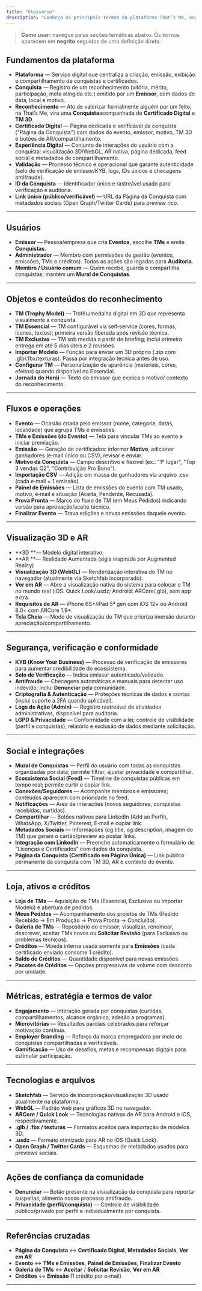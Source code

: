 ```yaml
---
title: "Glossário"
description: "Conheça os principais termos da plataforma That’s Me, organizados por tema para consulta rápida."
---
```


> **Como usar:** navegue pelas seções temáticas abaixo. Os termos aparecem em **negrito** seguidos de uma definição direta.

## Fundamentos da plataforma

- **Plataforma** — Serviço digital que centraliza a criação, emissão, exibição e compartilhamento de conquistas e certificados.
- **Conquista** — Registro de um reconhecimento (vitória, mérito, participação, meta atingida etc.) emitido por um **Emissor**, com dados de data, local e motivo.
- **Reconhecimento** — Ato de valorizar formalmente alguém por um feito; na That’s Me, vira uma **Conquista**acompanhada de **Certificado Digital** e **TM 3D**.
- **Certificado Digital** — Página dedicada e verificável da conquista ("Página da Conquista") com dados do evento, emissor, motivo, TM 3D e botões de AR/compartilhamento.
- **Experiência Digital** — Conjunto de interações do usuário com a conquista: visualização 3D/WebGL, AR nativa, página dedicada, feed social e metadados de compartilhamento.
- **Validação** — Processo técnico e operacional que garante autenticidade (selo de verificação de emissor/KYB, logs, IDs únicos e checagens antifraude).
- **ID da Conquista** — Identificador único e rastreável usado para verificação e auditoria.
- **Link único (público/verificável)** — URL da Página da Conquista com metadados sociais (Open Graph/Twitter Cards) para preview rico.

---

## Usuários

- **Emissor** — Pessoa/empresa que cria **Eventos**, escolhe **TMs** e emite **Conquistas**.
- **Administrador** — Membro com permissões de gestão (eventos, emissões, TMs e créditos). Todas as ações são logadas para **Auditoria**.
- **Membro / Usuário comum** — Quem recebe, guarda e compartilha conquistas; mantém um **Mural de Conquistas**.

---

## Objetos e conteúdos do reconhecimento

- **TM (Trophy Model)** — Troféu/medalha digital em 3D que representa visualmente a conquista.
- **TM Essencial** — TM configurável via self‑service (cores, formas, ícones, textos); primeira versão liberada após revisão técnica.
- **TM Exclusivo** — TM sob medida a partir de briefing; inclui primeira entrega em até 5 dias úteis e 2 revisões.
- **Importar Modelo** — Função para enviar um 3D próprio (.zip com .glb/.fbx/texturas). Passa por integração técnica antes de uso.
- **Configurar TM** — Personalização de aparência (materiais, cores, efeitos) quando disponível no Essencial.
- **Jornada do Herói** — Texto do emissor que explica o motivo/ contexto do reconhecimento.

---

## Fluxos e operações

- **Evento** — Ocasião criada pelo emissor (nome, categoria, datas, localidade) que agrupa TMs e emissões.
- **TMs e Emissões (do Evento)** — Tela para vincular TMs ao evento e iniciar premiação.
- **Emissão** — Geração de certificados: informar **Motivo**, adicionar ganhadores (e‑mail único ou CSV), revisar e enviar.
- **Motivo da Conquista** — Campo descritivo e flexível (ex.: "1º lugar", "Top 3 vendas Q2", "Contribuição Pro Bono").
- **Importação CSV** — Adição em massa de ganhadores via arquivo .csv (cada e‑mail = 1 emissão).
- **Painel de Emissões** — Lista de emissões do evento com TM usado, motivo, e‑mail e situação (Aceita, Pendente, Recusada).
- **Prova Pronta** — Marco do fluxo de TM (em Meus Pedidos) indicando versão para aprovação/aceite técnico.
- **Finalizar Evento** — Trava edições e novas emissões daquele evento.

---

## Visualização 3D e AR

- **3D **— Modelo digital interativo.
- **AR **— Realidade Aumentada (sigla inspirada por Augmented Reality)
- **Visualização 3D (WebGL)** — Renderização interativa do TM no navegador (atualmente via Sketchfab incorporado).
- **Ver em AR** — Abre a visualização nativa do sistema para colocar o TM no mundo real (iOS: Quick Look/.usdz; Android: ARCore/.glb), sem app extra.
- **Requisitos de AR** — iPhone 6S\+/iPad 5ª gen com iOS 12\+ ou Android 8.0\+ com ARCore 1.9\+.
- **Tela Cheia** — Modo de visualização do TM que prioriza imersão durante apreciação/compartilhamento.

---

## Segurança, verificação e conformidade

- **KYB (Know Your Business)** — Processo de verificação de emissores para aumentar credibilidade do ecossistema.
- **Selo de Verificação** — Indica emissor autenticado/validado.
- **Antifraude** — Checagens automáticas e manuais para detectar uso indevido; inclui **Denunciar** pela comunidade.
- **Criptografia & Autenticação** — Proteções técnicas de dados e contas (inclui suporte a 2FA quando aplicável).
- **Logs de Ação (Admin)** — Registro rastreável de atividades administrativas, disponível para auditoria.
- **LGPD & Privacidade** — Conformidade com a lei; controle de visibilidade (perfil e conquistas), relatório e exclusão de dados mediante solicitação.

---

## Social e integrações

- **Mural de Conquistas** — Perfil do usuário com todas as conquistas organizadas por data; permite filtrar, ajustar privacidade e compartilhar.
- **Ecossistema Social (Feed)** — Timeline de conquistas públicas em tempo real; permite curtir e copiar link.
- **Conexões/Seguidores** — Acompanhe membros e emissores; conteúdos aparecem com prioridade no feed.
- **Notificações** — Área de interações (novos seguidores, conquistas recebidas, curtidas).
- **Compartilhar** — Botões nativos para LinkedIn (Add ao Perfil), WhatsApp, X/Twitter, Pinterest, E‑mail e copiar link.
- **Metadados Sociais** — Informações (og:title, og:description, imagem do TM) que geram o cartão/preview ao postar links.
- **Integração com LinkedIn** — Preenche automaticamente o formulário de “Licenças e Certificados” com dados da conquista.
- **Página da Conquista (Certificado em Página Única)** — Link público permanente da conquista com TM 3D, AR e contexto do evento.

---

## Loja, ativos e créditos

- **Loja de TMs** — Aquisição de TMs (Essencial, Exclusivo ou Importar Modelo) e abertura de pedidos.
- **Meus Pedidos** — Acompanhamento dos projetos de TMs (Pedido Recebido → Em Produção → Prova Pronta → Concluído).
- **Galeria de TMs** — Repositório do emissor; visualizar, renomear, descrever, aceitar TMs novos ou **Solicitar Revisão** (para Exclusivo ou problemas técnicos).
- **Créditos** — Moeda interna usada somente para **Emissões** (cada certificado enviado consome 1 crédito).
- **Saldo de Créditos** — Quantidade disponível para novas emissões.
- **Pacotes de Créditos** — Opções progressivas de volume com desconto por unidade.

---

## Métricas, estratégia e termos de valor

- **Engajamento** — Interação gerada por conquistas (curtidas, compartilhamentos, alcance orgânico, adesão a programas).
- **Microvitórias** — Resultados parciais celebrados para reforçar motivação contínua.
- **Employer Branding** — Reforço da marca empregadora por meio de conquistas compartilhadas e verificáveis.
- **Gamificação** — Uso de desafios, metas e recompensas digitais para estimular participação.

---

## Tecnologias e arquivos

- **Sketchfab** — Serviço de incorporação/visualização 3D usado atualmente na plataforma.
- **WebGL** — Padrão web para gráficos 3D no navegador.
- **ARCore / Quick Look** — Tecnologias nativas de AR para Android e iOS, respectivamente.
- **.glb / .fbx / texturas** — Formatos aceitos para importação de modelos 3D.
- **.usdz** — Formato otimizado para AR no iOS (Quick Look).
- **Open Graph / Twitter Cards** — Esquemas de metadados usados para previews sociais.

---

## Ações de confiança da comunidade

- **Denunciar** — Botão presente na visualização da conquista para reportar suspeitas; alimenta nosso processo antifraude.
- **Privacidade (perfil/conquista)** — Controle de visibilidade público/privado por perfil e individualmente por conquista.

---

## Referências cruzadas

- **Página da Conquista** ↔ **Certificado Digital**, **Metadados Sociais**, **Ver em AR**
- **Evento** ↔ **TMs e Emissões**, **Painel de Emissões**, **Finalizar Evento**
- **Galeria de TMs** ↔ **Aceitar** / **Solicitar Revisão**, **Ver em AR**
- **Créditos** ↔ **Emissão** (1 crédito por e‑mail)

---